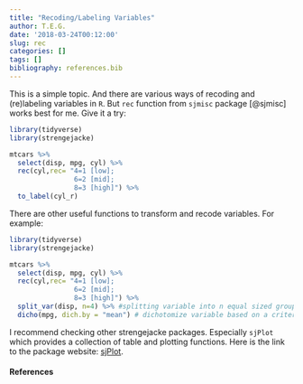 ```yaml
---
title: "Recoding/Labeling Variables"
author: T.E.G.
date: '2018-03-24T00:12:00'
slug: rec
categories: []
tags: []
bibliography: references.bib
---
```


This is a simple topic. And there are various ways of recoding and (re)labeling variables in `R`. But `rec` function from `sjmisc` package [@sjmisc] works best for me. Give it a try:

```r
library(tidyverse)
library(strengejacke)

mtcars %>% 
  select(disp, mpg, cyl) %>% 
  rec(cyl,rec= "4=1 [low]; 
                6=2 [mid]; 
                8=3 [high]") %>% 
  to_label(cyl_r)
```

There are other useful functions to transform and recode variables. For example:

```r
library(tidyverse)
library(strengejacke)

mtcars %>% 
  select(disp, mpg, cyl) %>% 
  rec(cyl,rec= "4=1 [low]; 
                6=2 [mid]; 
                8=3 [high]") %>% 
  split_var(disp, n=4) %>% #splitting variable into n equal sized groups
  dicho(mpg, dich.by = "mean") # dichotomize variable based on a criterion 
```

I recommend checking other strengejacke packages. Especially `sjPlot` which provides a collection of table and plotting functions. Here is the link to the package website: [sjPlot](http://www.strengejacke.de/sjPlot/).

#### **References**

